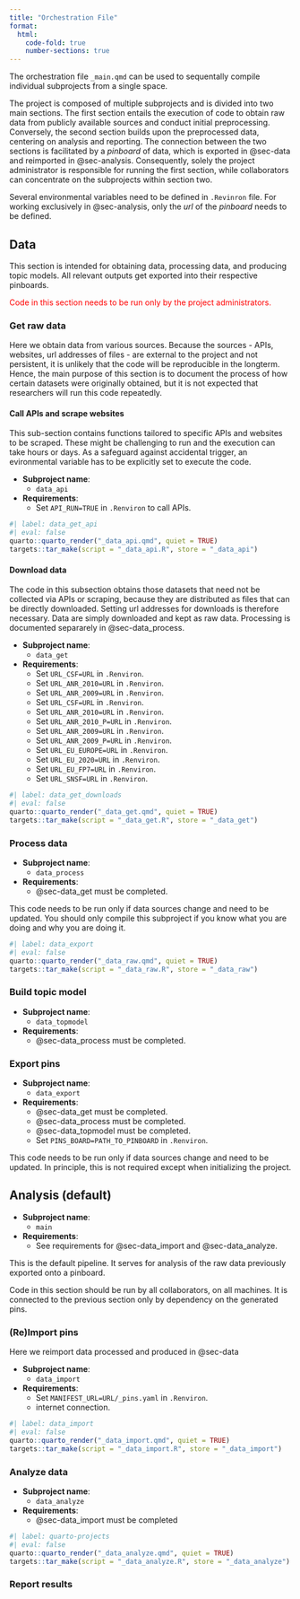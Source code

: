 ```yaml
---
title: "Orchestration File"
format:
  html:
    code-fold: true
    number-sections: true
---
```


The orchestration file `_main.qmd` can be used to sequentally compile individual subprojects from a single space.

The project is composed of multiple subprojects and is divided into two main sections.
The first section entails the execution of code to obtain raw data from publicly available sources and conduct initial preprocessing.
Conversely, the second section builds upon the preprocessed data, centering on analysis and reporting.
The connection between the two sections is facilitated by a _pinboard_ of data, which is exported in @sec-data and reimported in @sec-analysis.
Consequently, solely the project administrator is responsible for running the first section, while collaborators can concentrate on the subprojects within section two.


Several environmental variables need to be defined in `.Revinron` file.
For working exclusively in @sec-analysis, only the _url_ of the _pinboard_ needs to be defined.


## Data {#sec-data}

This section is intended for obtaining data, processing data, and producing topic models.
All relevant outputs get exported into their respective pinboards.

[Code in this section needs to be run only by the project administrators.]{style="color: red"}

### Get raw data {#sec-data_raw}

Here we obtain data from various sources. Because the sources - APIs, websites, url addresses of files - are external to the project and not persistent, it is unlikely that the code will be reproducible in the longterm. Hence, the main purpose of this section is to document the process of how certain datasets were originally obtained, but it is not expected that researchers will run this code repeatedly.

#### Call APIs and scrape websites

This sub-section contains functions tailored to specific APIs and websites to be scraped. These might be challenging to run and the execution can take hours or days. As a safeguard against accidental trigger, an evironmental variable has to be explicitly set to execute the code.

- __Subproject name__:
  - `data_api` 
- __Requirements__: 
  - Set `API_RUN=TRUE` in `.Renviron` to call APIs.

```r
#| label: data_get_api
#| eval: false
quarto::quarto_render("_data_api.qmd", quiet = TRUE)
targets::tar_make(script = "_data_api.R", store = "_data_api")
```

#### Download data {#sec-data_get}

The code in this subsection obtains those datasets that need not be collected via APIs or scraping, because they are distributed as files that can be directly downloaded. Setting url addresses for downloads is therefore necessary. Data are simply downloaded and kept as raw data. Processing is documented separarely in @sec-data_process.

- __Subproject name__:
  - `data_get` 
- __Requirements__: 
  - Set `URL_CSF=URL` in `.Renviron`.
  - Set `URL_ANR_2010=URL` in `.Renviron`.
  - Set `URL_ANR_2009=URL` in `.Renviron`.
  - Set `URL_CSF=URL` in `.Renviron`.
  - Set `URL_ANR_2010=URL` in `.Renviron`.
  - Set `URL_ANR_2010_P=URL` in `.Renviron`.
  - Set `URL_ANR_2009=URL` in `.Renviron`.
  - Set `URL_ANR_2009_P=URL` in `.Renviron`.
  - Set `URL_EU_EUROPE=URL` in `.Renviron`.
  - Set `URL_EU_2020=URL` in `.Renviron`.
  - Set `URL_EU_FP7=URL` in `.Renviron`.
  - Set `URL_SNSF=URL` in `.Renviron`.


```r
#| label: data_get_downloads 
#| eval: false
quarto::quarto_render("_data_get.qmd", quiet = TRUE)
targets::tar_make(script = "_data_get.R", store = "_data_get")
```

### Process data {#sec-data_process}

- __Subproject name__:
  - `data_process` 
- __Requirements__: 
  - @sec-data_get must be completed.
  
This code needs to be run only if data sources change and need to be updated. You should only compile this subproject if you know what you are doing and why you are doing it.

```r
#| label: data_export
#| eval: false
quarto::quarto_render("_data_raw.qmd", quiet = TRUE)
targets::tar_make(script = "_data_raw.R", store = "_data_raw")
```
### Build topic model {#sec-data_topmodel}

- __Subproject name__:
  - `data_topmodel` 
- __Requirements__: 
  - @sec-data_process must be completed.


### Export pins

- __Subproject name__:
  - `data_export` 
- __Requirements__: 
  -  @sec-data_get must be completed.
  -  @sec-data_process must be completed.
  -  @sec-data_topmodel must be completed.
  - Set `PINS_BOARD=PATH_TO_PINBOARD` in `.Renviron`.

This code needs to be run only if data sources change and need to be updated. In principle, this is not required except when initializing the project. 


## Analysis (default) {#sec-analysis}

- __Subproject name__:
  - `main` 
- __Requirements__:
  - See requirements for @sec-data_import and @sec-data_analyze.

This is the default pipeline. It serves for analysis of the raw data previously exported onto a pinboard. 

Code in this section should be run by all collaborators, on all machines. It is connected to the previous section only by dependency on the generated pins.

### (Re)Import pins {#sec-data_import}

Here we reimport data processed and produced in @sec-data

- __Subproject name__:
  - `data_import` 
- __Requirements__:
  -  Set `MANIFEST_URL=URL/_pins.yaml` in `.Renviron`. 
  - internet connection.

```r
#| label: data_import
#| eval: false
quarto::quarto_render("_data_import.qmd", quiet = TRUE)
targets::tar_make(script = "_data_import.R", store = "_data_import")
```

### Analyze data {#sec-data_analyze}

- __Subproject name__:
  - `data_analyze` 
- __Requirements__: 
  -  @sec-data_import must be completed

```r
#| label: quarto-projects
#| eval: false
quarto::quarto_render("_data_analyze.qmd", quiet = TRUE)
targets::tar_make(script = "_data_analyze.R", store = "_data_analyze")
```


### Report results

